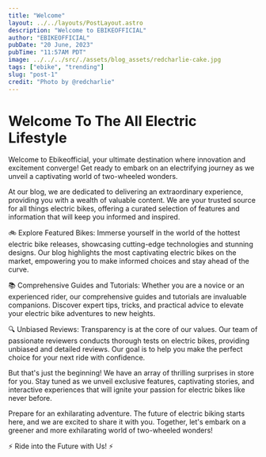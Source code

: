 ```yaml
---
title: "Welcome"
layout: ../../layouts/PostLayout.astro
description: "Welcome to EBIKEOFFICIAL"
author: "EBIKEOFFICIAL"
pubDate: "20 June, 2023"
pubTime: "11:57AM PDT"
image: ../../../src/./assets/blog_assets/redcharlie-cake.jpg
tags: ["ebike", "trending"]
slug: "post-1"
credit: "Photo by @redcharlie"
---
```


# Welcome To The All Electric Lifestyle

Welcome to Ebikeofficial, your ultimate destination where innovation and excitement converge! Get ready to embark on an electrifying journey as we unveil a captivating world of two-wheeled wonders.

At our blog, we are dedicated to delivering an extraordinary experience, providing you with a wealth of valuable content. We are your trusted source for all things electric bikes, offering a curated selection of features and information that will keep you informed and inspired.

🚲 Explore Featured Bikes: Immerse yourself in the world of the hottest electric bike releases, showcasing cutting-edge technologies and stunning designs. Our blog highlights the most captivating electric bikes on the market, empowering you to make informed choices and stay ahead of the curve.

📚 Comprehensive Guides and Tutorials: Whether you are a novice or an experienced rider, our comprehensive guides and tutorials are invaluable companions. Discover expert tips, tricks, and practical advice to elevate your electric bike adventures to new heights.

🔍 Unbiased Reviews: Transparency is at the core of our values. Our team of passionate reviewers conducts thorough tests on electric bikes, providing unbiased and detailed reviews. Our goal is to help you make the perfect choice for your next ride with confidence.

But that's just the beginning! We have an array of thrilling surprises in store for you. Stay tuned as we unveil exclusive features, captivating stories, and interactive experiences that will ignite your passion for electric bikes like never before.

Prepare for an exhilarating adventure. The future of electric biking starts here, and we are excited to share it with you. Together, let's embark on a greener and more exhilarating world of two-wheeled wonders!

⚡️ Ride into the Future with Us! ⚡️
